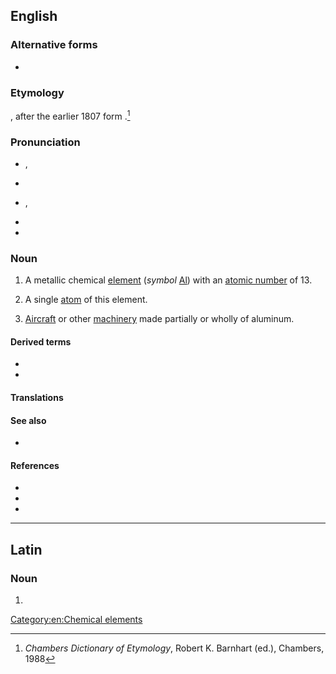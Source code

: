 ==English==
{{wikipedia}}

===Alternative forms===
* {{l|en|aluminium}} {{qualifier|the spelling used in the sciences, and non-US English}}

===Etymology===
{{coin|en|Humphry Davy|nat=British|occ=chemist|in=1812}}, after the earlier 1807 {{etyl|NL.|en}} form {{m|la|alumium}}.<ref>''Chambers Dictionary of Etymology'', Robert K. Barnhart (ed.), Chambers, 1988</ref> {{suffix|en|{{der|en|la|alumen}}|um}}

===Pronunciation===
* {{a|GenAm|Canada}} {{enPR|ə-lo͞o'-mĭ-nəm}}, {{IPA|en|/ə.ˈluː.mɪ.nəm/}}
* {{audio|en|en-us-aluminum.ogg|Audio (US)}}
* {{a|UK|Australia|New Zealand}} {{enPR|ˌæl.(j)ʊˈmɪn.i.əm}}, {{IPA|en|/ˌæl.(j)ʊˈmɪn.jəm/}}
* {{audio|en|En-gb-aluminium.ogg|Audio (UK)}}
* {{audio|en|En-uk-aluminum.ogg|Audio (UK (variant used if using US spelling)}}

===Noun===
{{en-noun|~}} {{lb|en|American spelling|Canadian spelling}}

# A metallic chemical [[element]] (''symbol'' [[Al]]) with an [[atomic number]] of 13.
# {{lb|en|countable}} A single [[atom]] of this element.
# {{lb|en|slang}} [[aircraft|Aircraft]] or other [[machinery]] made partially or wholly of aluminum.

====Derived terms====
* {{l|en|aluminum foil}}
* {{l|en|aluminum can}}

====Translations====
{{trans-see|aluminium}}

====See also====
* {{l|en|bauxite}}

====References====
* {{R:WebMineral}}
* {{R:mindat}}
* {{R:BBS}}
<references/>

[[Category:en:Chemical elements]]

----

==Latin==

===Noun===
{{la-noun-form|alūminum}}

# {{inflection of|la|alūmen||gen|p}}